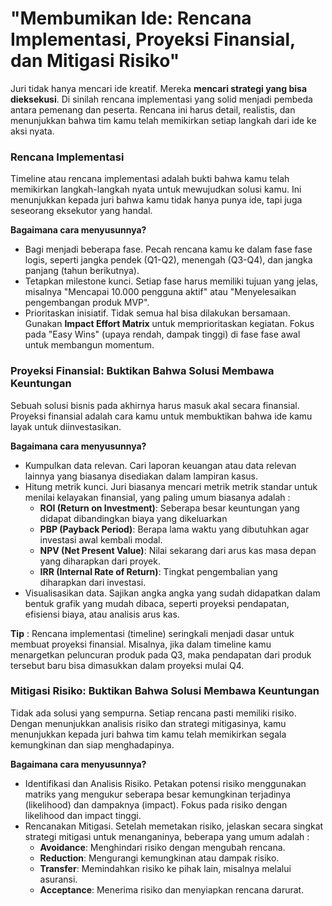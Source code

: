 

# "Membumikan Ide: Rencana Implementasi, Proyeksi Finansial, dan Mitigasi Risiko"
Juri tidak hanya mencari ide kreatif. Mereka **mencari strategi yang bisa dieksekusi**. Di sinilah rencana implementasi yang solid
menjadi pembeda antara pemenang dan peserta. Rencana ini harus detail, realistis, dan menunjukkan bahwa tim kamu telah memikirkan setiap langkah dari ide ke aksi nyata.

### Rencana Implementasi

Timeline atau rencana implementasi adalah bukti bahwa kamu telah memikirkan langkah-langkah nyata untuk mewujudkan solusi kamu. Ini menunjukkan kepada juri bahwa 
kamu tidak hanya punya ide, tapi juga seseorang eksekutor yang handal.

**Bagaimana cara menyusunnya?**
- Bagi menjadi beberapa fase. Pecah rencana kamu ke dalam fase fase logis, seperti jangka pendek (Q1-Q2), menengah (Q3-Q4), dan jangka panjang (tahun berikutnya).
- Tetapkan milestone kunci. Setiap fase harus memiliki tujuan yang jelas, misalnya "Mencapai 10.000 pengguna aktif" atau "Menyelesaikan pengembangan produk MVP". 
- Prioritaskan inisiatif. Tidak semua hal bisa dilakukan bersamaan. Gunakan **Impact Effort Matrix** untuk memprioritaskan kegiatan. Fokus pada "Easy Wins" 
(upaya rendah, dampak tinggi) di fase fase awal untuk membangun momentum.

### Proyeksi Finansial: Buktikan Bahwa Solusi Membawa Keuntungan
Sebuah solusi bisnis pada akhirnya harus masuk akal secara finansial. Proyeksi finansial adalah cara kamu untuk membuktikan bahwa
ide kamu layak untuk diinvestasikan.

**Bagaimana cara menyusunnya?**
- Kumpulkan data relevan. Cari laporan keuangan atau data relevan lainnya yang biasanya disediakan dalam lampiran kasus.
- Hitung metrik kunci. Juri biasanya mencari metrik metrik standar untuk menilai kelayakan finansial, yang paling umum biasanya adalah : 
    - **ROI (Return on Investment)**: Seberapa besar keuntungan yang didapat dibandingkan biaya yang dikeluarkan
    - **PBP (Payback Period)**: Berapa lama waktu yang dibutuhkan agar investasi awal kembali modal.
    - **NPV (Net Present Value)**: Nilai sekarang dari arus kas masa depan yang diharapkan dari proyek.
    - **IRR (Internal Rate of Return)**: Tingkat pengembalian yang diharapkan dari investasi.
- Visualisasikan data. Sajikan angka angka yang sudah didapatkan dalam bentuk grafik yang mudah dibaca, seperti proyeksi pendapatan, efisiensi biaya, atau analisis arus kas.

**Tip** : Rencana implementasi (timeline) seringkali menjadi dasar untuk membuat proyeksi finansial. Misalnya, jika dalam timeline kamu menargetkan peluncuran produk pada Q3, maka pendapatan dari produk tersebut baru bisa dimasukkan dalam proyeksi mulai Q4.

### Mitigasi Risiko: Buktikan Bahwa Solusi Membawa Keuntungan
Tidak ada solusi yang sempurna. Setiap rencana pasti memiliki risiko. Dengan menunjukkan analisis risiko dan strategi mitigasinya, kamu menunjukkan kepada juri bahwa tim kamu telah memikirkan segala kemungkinan dan siap menghadapinya.

**Bagaimana cara menyusunnya?**
- Identifikasi dan Analisis Risiko. Petakan potensi risiko menggunakan matriks yang mengukur seberapa besar kemungkinan terjadinya (likelihood) dan dampaknya (impact). Fokus pada risiko dengan likelihood dan impact tinggi.
- Rencanakan Mitigasi. Setelah memetakan risiko, jelaskan secara singkat strategi mitigasi untuk menanganinya, beberapa yang umum adalah :
    - **Avoidance**: Menghindari risiko dengan mengubah rencana.
    - **Reduction**: Mengurangi kemungkinan atau dampak risiko.
    - **Transfer**: Memindahkan risiko ke pihak lain, misalnya melalui asuransi.
    - **Acceptance**: Menerima risiko dan menyiapkan rencana darurat.

